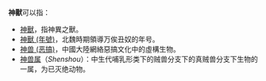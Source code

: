 '''神獸'''可以指：
*[[神兽|神獸]]，指神異之獸。
*[[神獸_(年號)|神獸 (年號)]]，北魏時期領導万俟丑奴的年号。
*[[神兽_(恶搞)|神兽 (恶搞)]]，中國大陸網絡惡搞文化中的虛構生物。
*[[神兽属|神兽属]]（''Shenshou''）：中生代哺乳形类下的贼兽分支下的真贼兽分支下生物的一属，为已灭绝动物。

{{消歧义|cat=二字中國相關消歧義}}